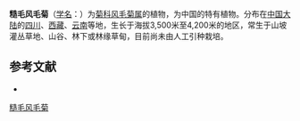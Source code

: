 {{Speciesbox
| name = 糙毛风毛菊
| status = 
| status_system = 
| image =
| genus = Saussurea
| species = scabrida
| authority = Franch.
}}

'''糙毛风毛菊'''（[[学名|学名]]：{{lang|la|''Saussurea scabrida''}}）为[[菊科|菊科]][[风毛菊属|风毛菊属]]的植物，为中国的特有植物。分布在[[中国大陆|中国大陆]]的[[四川|四川]]、[[西藏|西藏]]、[[云南|云南]]等地，生长于海拔3,500米至4,200米的地区，常生于山坡灌丛草地、山谷、林下或林缘草甸，目前尚未由人工引种栽培。

== 参考文献 ==
<div class="references-small">
* {{cite web| url =http://www.bioinfo.cn/db05/KmzwSpecies.php?action=view&id=5433| title =糙毛风毛菊| work =《中国高等植物数据库全库》| publisher =中国科学院微生物研究所| author =昆明植物研究所| accessdate =2009-02-24| archive-date =2016-03-05| archive-url =https://web.archive.org/web/20160305003008/http://www.bioinfo.cn/db05/KmzwSpecies.php?action=view&id=5433| dead-url =yes}}
</div>
{{Taxonbar|from=Q15226989}}

[[Category:风毛菊属|糙毛风毛菊]]


{{植物小作品}}
